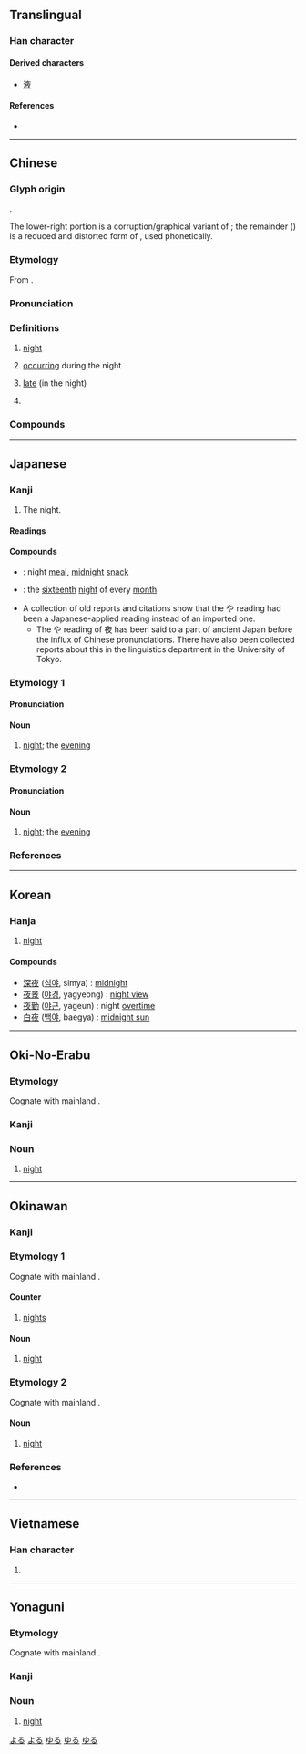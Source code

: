 {{also|亱}}
{{character info/new}}
==Translingual==
{{stroke order|strokes=8}}

===Han character===
{{Han char|rn=36|rad=夕|as=05|sn=8|four=00247|canj=YONK|ids=⿱亠⿰亻⿴夂丶}}

====Derived characters====
* [[液]]

====References====
* {{Han ref|kx=0246.180|dkj=05763|dj=0490.070|hdz=10285.010|uh=591C|ud=22812|bh=A95D|bd=43357}}

----

==Chinese==
{{zh-forms|alt=亱}}

===Glyph origin===
{{Han etyl}}
{{Han compound|亦|夕|t2=moon|ls=psc|c1=p|c2=s}}.

The lower-right portion is a corruption/graphical variant of {{zh-l|*夕}}; the remainder ({{Han compound|亠|亻}}) is a reduced and distorted form of {{zh-l|*亦}}, used phonetically.

===Etymology===
From {{inh|zh|sit-pro|*s-r(j)ak}}.

===Pronunciation===
{{zh-pron
|m=yè
|m-s=
|c=je6
|c-t=
|g=
|h=pfs=ya
|j=
|mb=iā
|md=iâ
|mn=iā
|mn-t=
|w=3hhia
|x=
|mc=y
|oc=y
|ma=y
|cat=n,a,cls
}}

===Definitions===
{{zh-hanzi}}

# [[night]]
#: {{zh-also|晚}}
# [[occurring]] during the night
# {{lb|zh|Cantonese}} [[late]] (in the night)
#: {{zh-x|我 呢{ni1}排 晚晚 都 好 夜 先 返屋企{kei5-2}。|Recently, I've been going home quite '''late in the night'''.|C}}
# {{zh-classifier|the number of nights}}
#: {{zh-x|三 天 兩 夜|three days and two '''nights'''}}

===Compounds===
{{zh-der|夜暗|夜班|夜班車|夜半|夜不閉戶|夜不收|夜餐|夜叉|夜長夢多|夜場|夜車|夜工|夜活|夜間|夜課|夜空|夜郎自大|夜冷|夜晚|夜晚黑|夜襲|夜宵|夜校|夜行|夜宴|夜夜|夜以繼日|夜總會|夜戰|一夜無夢|一夜無眠|丁夜|三更半夜|上夜|下半夜|下夜|不分晝夜|不夜|不夜國|不夜城|不夜族|不捨晝夜|不舍晝夜|丙夜|中夜|乘夜|亭午夜分|今夜|以夜繼日|以日繼夜|伴大夜|俾晝作夜|值夜|元夜|入夜|冷齋夜話|初夜|初夜權|前夜|午夜|午夜牛郎|半夜|半夜三更|卜夜卜晝|卜晝卜夜|即夜|吃夜草|同窗夜語|坐夜|城開不夜|夙夜|夙夜不懈|夙夜匪懈|夙夜在公|夙夜為謀|夙興夜寐|夜以接日|夜以繼晝|夜住曉行|夜作|夜來|夜來香|夜光|夜光杯|夜光漆|夜光璧|夜光蟲|夜光錶|夜光雲|夜兒個|夜分|夜勤|夜半三更|夜叉婆|夜叉星|夜合|夜合花|夜合錢|夜嚴|夜士|夜壺|夜夫|夜學|夜客|夜室|夜宿曉行|夜尿症|夜市|夜市場|夜幕|夜幕低垂|夜度娘|夜度資|夜役軍牢|夜思|夜明|夜明珠|夜春|夜景|夜曲|夜月花朝|夜未央|夜氣|夜消|夜深|夜深人靜|夜漏|夜漏將傳|夜炤|夜燕|夜猴|夜珠吠陀|夜盆兒|夜盲症|夜直|夜眼|夜視儀器|夜視設備|夜禁|夜禽類|夜簫|夜糴|夜緊|夜者|夜臺|夜航|夜色|夜蛾|夜行人|夜行晝伏|夜行衣|夜行軍|夜裡|夜譚隨錄|夜貓子|夜遊|夜遊子|夜遊神|夜郎|夜間部|夜闌|夜闌人靜|夜集|夜雨對床|夜靜更深|夜靜更長|夜靜更闌|夜飯|夜驚症|夜鶯|夜鷺|夜鷹|夤夜|大夜|大夜班|大年夜|大節夜|天方夜譚|子夜|子夜歌|守夜|客夜|宵夜|對床夜語|小夜曲|小夜班|小年夜|平安夜|年夜|年夜飯|後半夜|徹夜|懷寶夜行|打夜作|打夜狐|打夜胡|拜夜節|挑燈夜戰|擔隔夜憂|放夜|整夜|斜紋夜蛾|旅夜書懷|日以繼夜|日夜|日日夜夜|明夜|明鋪夜蓋|星夜|星行夜歸|昨夜|時夜|晝伏夜出|晝伏夜游|晝夜|晝夜停勻|晝夜兼行|晝日晝夜|晝短夜長|晨興夜寐|曉伏夜行|曉行夜宿|更夜|更深半夜|更深夜靜|月夜|月夜花朝|朝歌夜絃|朝餐夜宿|林冲夜奔|查夜|楓橋夜泊|歲夜|母夜叉|每夜|永夜|沒晝夜|消夜|深夜|深更半夜|清夜|漏夜|灞陵呵夜|灞陵夜獵|炫晝縞夜|炳燭夜遊|無日無夜|無明無夜|煙夜蛾|照夜璣|熬夜|犬不夜吠|犯夜|甲夜|當夜|白夜|盡日窮夜|禁夜|秉燭夜遊|笑面夜叉|終夜|耶誕夜|聖誕夜|良夜|花朝月夜|行夜|衣繡夜行|衣錦夜游|衣錦夜行|觀光夜市|起夜|巡夜|通夜|連夜|連夜奔走|連暮夜|連更徹夜|過夜|遙夜|錦衣夜行|長夜|長夜飲|門不夜扃|門不夜關|開夜車|閘夜|除夜|隔夜|隔夜色|雪夜訪普|霸陵呵夜|竟夜|魔王夜叉|黑夜|黑更半夜}}

{{zh-cat|Beginning|Time}}

----

==Japanese==

===Kanji===
{{ja-kanji|grade=2|rs=夕05}}

# The night.

====Readings====
{{ja-readings
|goon=や
|kanon=や
|kun=よ-, よる-
}}

====Compounds====
* {{ja-r|夜食|やしょく}}: night [[meal]], [[midnight]] [[snack]]
* {{ja-r|十六夜|いざよい}}: the [[sixteenth]] [[night]] of every [[month]]
* A collection of old reports and citations show that the や reading had been a Japanese-applied reading instead of an imported one.
** The や reading of 夜 has been said to a part of ancient Japan before the influx of Chinese pronunciations. There have also been collected reports about this in the linguistics department in the University of Tokyo.

===Etymology 1===
{{ja-kanjitab|よる|yomi=k}}

====Pronunciation====
{{ja-pron|yomi=k|よる|acc=1|acc_ref=DJR,NHK}}

====Noun====
{{ja-noun|よる}}

# [[night]]; the [[evening]]
#: {{ja-usex|[[東京]]の'''夜'''|^とうきょう の '''よる'''|Tokyo '''nights'''}}
#: {{ja-usex|[[不安]]な'''夜'''を[[過ごす]]|ふあん な '''よる''' を すごす|to endure a '''night''' of anxiety|lit=to pass an '''uneasy''' night}}
#: {{ja-usex|'''夜'''の[[星空]]を[[見上げる]]|'''よる''' の ほしぞら を みあげる|to look up at the '''night'''<nowiki/>'s starry sky}}
#: {{ja-usex|'''夜'''が[[明ける|明け]]て、[[月]]が[[沈む|沈ん]]で、[[今日]]も[[地球]]が[[回る]]。|'''よる''' が あけて、つき が しずんで、きょう も ちきゅう が まわる。|Dawn breaks (lit. "'''night''' ends"), the moon sinks, and today as well the Earth revolves.}}
#: {{ja-usex|『[[w:ja:夜のヒットスタジオ|'''夜'''のヒットスタジオ]]』|『^'''よる''' の ^ヒット ^スタジオ』|"Hit Studio of the '''Night'''" {{gloss|prominent Japanese music show}}}}

===Etymology 2===
{{ja-kanjitab|よ|yomi=k}}

====Pronunciation====
{{ja-pron|yomi=k|よ}}

====Noun====
{{ja-noun|よ}}

# {{lb|ja|literary}} [[night]]; the [[evening]]
#: {{ja-usex|『真夏の'''夜'''の夢』|『^まなつ の '''^よ''' の ^ゆめ』|''[[w:A Midsummer Night's Dream|A Midsummer '''Night''''s Dream]]''}}

===References===
<references/>

[[Category:Japanese basic words|よる]]
[[Category:ja:Times of day|よる]]

----

==Korean==

===Hanja===
{{ko-hanja/new|밤|야}}

# [[night]]

====Compounds====
* [[深夜]] ([[심야]], simya) : [[midnight]]
* [[夜景]] ([[야경]], yagyeong) : [[night view]]
* [[夜勤]] ([[야근]], yageun) : night [[overtime]]
* [[白夜]] ([[백야]], baegya) : [[midnight sun]]

----

==Oki-No-Erabu==

===Etymology===
Cognate with mainland {{cog|ja|夜|tr=yoru||night}}.

===Kanji===
{{head|ryu|kanji|kun'yomi|いぃーる|romaji|yīru}}

===Noun===
{{head|okn|noun|hiragana|いぃーる|romaji|yīru}}

# [[night]]

[[Category:okn:Times of day|ゆる]]

----

==Okinawan==

===Kanji===
{{head|ryu|kanji|kun'yomi|ゆる|romaji|yuru|kun'yomi|ゆー|romaji|yū}}

===Etymology 1===
Cognate with mainland {{cog|ja|夜|tr=yoru||night}}.

====Counter====
{{head|ryu|counter|hiragana|ゆる|romaji|yuru}}

# [[night]]s
#: {{ja-usex|一夜|ちゅゆる|one night}}
#: {{ja-usex|二夜|たゆる|two nights}}

====Noun====
{{head|ryu|noun|hiragana|ゆる|romaji|yuru}}

# [[night]]

===Etymology 2===
Cognate with mainland {{cog|ja|夜|tr=yo||night}}.

====Noun====
{{head|ryu|noun|hiragana|ゆー|romaji|yū}}

# [[night]]

===References===
* {{R:Okinawago Jiten}}

[[Category:ryu:Times of day|ゆる]]

----

==Vietnamese==

===Han character===
{{vi-hantu|[[dạ]], [[dà]]|rs=夕05}}

# {{defn|lang=vi|sort=夕05}}

----

==Yonaguni==

===Etymology===
Cognate with mainland {{cog|ja|夜|tr=yoru||night}}.

===Kanji===
{{head|yoi|kanji|kun'yomi|どぅる|romaji|duru}}

===Noun===
{{head|yoi|noun|hiragana|どぅる|romaji|duru}}

# [[night]]

[[Category:yoi:Times of day|ゆる]]